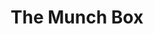 ---
title: The Munch Box
image: ../images/munch-box.jpg
featured: false
tags:
    - food truck
    - canteen at midtown
description: The Munch Box serves up bold flavors with a crave-worthy selection of delicious Sliders, Quesadillas, Fresh Crisp Salads, Wings, Tenders and amazing Fries - Perfect for any appetite!
phone: tel:313-210-1111
doordash: https://order.online/store/the-munch-box-dearborn-31264445/
apple: https://maps.apple.com/place?place-id=I218984F61BD7DDCD&address=720+Town+Center+Dr%2C+Dearborn%2C+MI++48126%2C+United+States&coordinate=42.3134028%2C-83.2260081&name=The+Munch+Box&_provider=9902
google: https://maps.app.goo.gl/49iLaNtXf5gMkUYN9
instagram: https://www.instagram.com/themunchbox313/
hours:
    sunday: Noon - 10pm
    monday: 11am - 11pm
    tuesday: 11am - 11pm
    wednesday: 11am - 11pm
    thursday: 11am - 11pm
    friday: 11am - Midnight
    saturday: 11am - Midnight
---